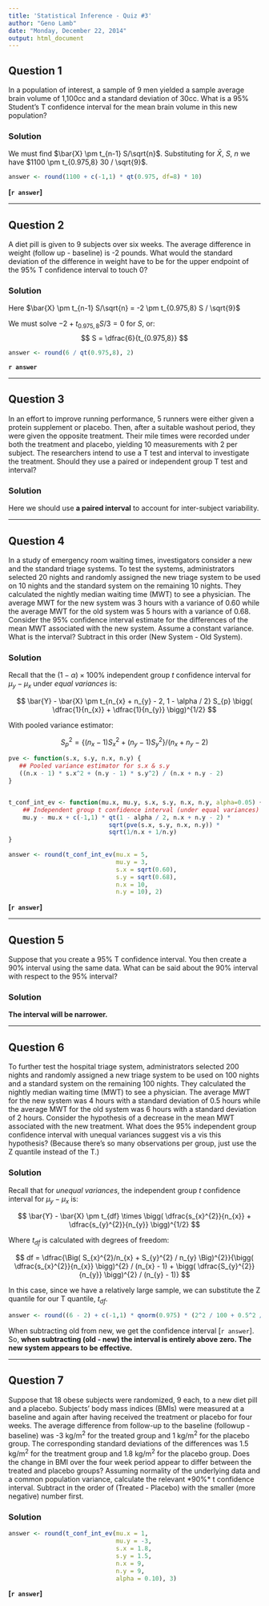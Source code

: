 ---
title: 'Statistical Inference - Quiz #3'
author: "Geno Lamb"
date: "Monday, December 22, 2014"
output: html_document
---

## Question 1

In a population of interest, a sample of 9 men yielded a sample average brain volume of 1,100cc and a standard deviation of 30cc. What is a 95% Student's T confidence interval for the mean brain volume in this new population?

### Solution

We must find $\bar{X} \pm t_{n-1} S/\sqrt{n}$.  Substituting for $\bar{X}$, $S$, $n$ we have $1100 \pm t_{0.975,8} 30 / \sqrt{9}$.

```{r q1, warning=FALSE}
answer <- round(1100 + c(-1,1) * qt(0.975, df=8) * 10)
```

**[`r answer`]**

---

## Question 2

A diet pill is given to 9 subjects over six weeks. The average difference in weight (follow up - baseline) is -2 pounds. What would the standard deviation of the difference in weight have to be for the upper endpoint of the 95% T confidence interval to touch 0?

### Solution

Here $\bar{X} \pm t_{n-1} S/\sqrt{n} = -2 \pm t_{0.975,8} S / \sqrt{9}$ 

We must solve $-2 + t_{0.975,8} S / 3 = 0$ for $S$, or:
$$
    S = \dfrac{6}{t_{0.975,8}}
$$

```{r q2, warning=FALSE}
answer <- round(6 / qt(0.975,8), 2)
```

**`r answer`**

---

## Question 3

In an effort to improve running performance, 5 runners were either given a protein supplement or placebo. Then, after a suitable washout period, they were given the opposite treatment. Their mile times were recorded under both the treatment and placebo, yielding 10 measurements with 2 per subject. The researchers intend to use a T test and interval to investigate the treatment. Should they use a paired or independent group T test and interval?

### Solution

Here we should use **a paired interval** to account for inter-subject variability.

---

## Question 4

In a study of emergency room waiting times, investigators consider a new and the standard triage systems. To test the systems, administrators selected 20 nights and randomly assigned the new triage system to be used on 10 nights and the standard system on the remaining 10 nights. They calculated the nightly median waiting time (MWT) to see a physician. The average MWT for the new system was 3 hours with a variance of 0.60 while the average MWT for the old system was 5 hours with a variance of 0.68. Consider the 95% confidence interval estimate for the differences of the mean MWT associated with the new system. Assume a constant variance. What is the interval? Subtract in this order (New System - Old System).

### Solution

Recall that the $(1 - \alpha) \times 100 \%$ independent group *t* confidence interval for $\mu_{y} - \mu_{x}$ under *equal variances* is:

$$
    \bar{Y} - \bar{X} \pm t_{n_{x} + n_{y} - 2, 1 - \alpha / 2} S_{p} 
    \bigg( \dfrac{1}{n_{x}} + \dfrac{1}{n_{y}} \bigg)^{1/2}
$$

With pooled variance estimator:

$$
    S_{p}^{2} = \{ (n_{x} - 1)S_{x}^{2} + (n_{y} - 1)S_{y}^{2} \} / (n_{x} + n_{y} - 2)
$$

```{r q4, warning=FALSE}
pve <- function(s.x, s.y, n.x, n.y) {
   ## Pooled variance estimator for s.x & s.y
   ((n.x - 1) * s.x^2 + (n.y - 1) * s.y^2) / (n.x + n.y - 2)    
}


t_conf_int_ev <- function(mu.x, mu.y, s.x, s.y, n.x, n.y, alpha=0.05) {
    ## Independent group t confidence interval (under equal variances)
    mu.y - mu.x + c(-1,1) * qt(1 - alpha / 2, n.x + n.y - 2) * 
                            sqrt(pve(s.x, s.y, n.x, n.y)) * 
                            sqrt(1/n.x + 1/n.y)
}
  
answer <- round(t_conf_int_ev(mu.x = 5,
                              mu.y = 3,
                              s.x = sqrt(0.60),
                              s.y = sqrt(0.68),
                              n.x = 10,
                              n.y = 10), 2)

```

**[`r answer`]**

---

## Question 5

Suppose that you create a 95% T confidence interval. You then create a 90% interval using the same data. What can be said about the 90% interval with respect to the 95% interval?

### Solution

**The interval will be narrower.**

---

## Question 6

To further test the hospital triage system, administrators selected 200 nights and randomly assigned a new triage system to be used on 100 nights and a standard system on the remaining 100 nights. They calculated the nightly median waiting time (MWT) to see a physician. The average MWT for the new system was 4 hours with a standard deviation of 0.5 hours while the average MWT for the old system was 6 hours with a standard deviation of 2 hours. Consider the hypothesis of a decrease in the mean MWT associated with the new treatment. What does the 95% independent group confidence interval with unequal variances suggest vis a vis this hypothesis? (Because there's so many observations per group, just use the Z quantile instead of the T.) 

### Solution

Recall that for *unequal variances*, the independent group *t* confidence interval for $\mu_{y} - \mu_{x}$ is:

$$
    \bar{Y} - \bar{X} \pm t_{df} \times \bigg( \dfrac{s_{x}^{2}}{n_{x}} + \dfrac{s_{y}^{2}}{n_{y}} \bigg)^{1/2}
$$

Where $t_{df}$ is calculated with degrees of freedom:

$$
    df = \dfrac{\Big(  S_{x}^{2}/n_{x} + S_{y}^{2} / n_{y} \Big)^{2}}{\bigg( \dfrac{s_{x}^{2}}{n_{x}} \bigg)^{2} /
    (n_{x} - 1) + \bigg( \dfrac{S_{y}^{2}}{n_{y}} \bigg)^{2} / (n_{y} - 1)}
$$

In this case, since we have a relatively large sample, we can substitute the Z quantile for our T quantile, $t_{df}$.

```{r q6, warning=FALSE}
answer <- round((6 - 2) + c(-1,1) * qnorm(0.975) * (2^2 / 100 + 0.5^2 / 100)^0.5, 2)
```

When subtracting old from new, we get the confidence interval [`r answer`].  So, **when subtracting (old - new) the interval is entirely above zero. The new system appears to be effective.** 

---

## Question 7

Suppose that 18 obese subjects were randomized, 9 each, to a new diet pill and a placebo. Subjects' body mass indices (BMIs) were measured at a baseline and again after having received the treatment or placebo for four weeks. The average difference from follow-up to the baseline (followup - baseline) was -3 kg/m<sup>2</sup> for the treated group and 1 kg/m<sup>2</sup> for the placebo group. The corresponding standard deviations of the differences was 1.5 kg/m<sup>2</sup> for the treatment group and 1.8 kg/m<sup>2</sup> for the placebo group. Does the change in BMI over the four week period appear to differ between the treated and placebo groups? Assuming normality of the underlying data and a common population variance, calculate the relevant \*90%\* t confidence interval. Subtract in the order of (Treated - Placebo) with the smaller (more negative) number first.  

### Solution

```{r q7, warning=FALSE}
answer <- round(t_conf_int_ev(mu.x = 1,
                              mu.y = -3,
                              s.x = 1.8,
                              s.y = 1.5,
                              n.x = 9,
                              n.y = 9,
                              alpha = 0.10), 3)
```

**[`r answer`]**
